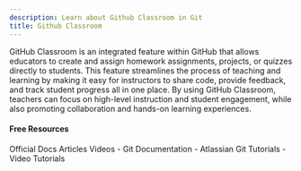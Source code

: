 ```yaml
---
description: Learn about Github Classroom in Git
title: Github Classroom
---
```


GitHub Classroom is an integrated feature within GitHub that allows educators to create and assign homework assignments, projects, or quizzes directly to students. This feature streamlines the process of teaching and learning by making it easy for instructors to share code, provide feedback, and track student progress all in one place. By using GitHub Classroom, teachers can focus on high-level instruction and student engagement, while also promoting collaboration and hands-on learning experiences.

#### Free Resources

<Tabs defaultValue="official">
<TabsList>
<TabsTrigger value="official">Official Docs</TabsTrigger>
<TabsTrigger value="article">Articles</TabsTrigger>
<TabsTrigger value="video">Videos</TabsTrigger>
</TabsList>

<TabsContent value="official">
- <Link href="https://git-scm.com/docs">Git Documentation</Link>
</TabsContent>
<TabsContent value="article">
- <Link href="https://www.atlassian.com/git/tutorials">Atlassian Git Tutorials</Link>
</TabsContent>
<TabsContent value="video">
- <Link href="https://www.youtube.com/results?search_query=git+github-classroom+tutorial">Video Tutorials</Link>
</TabsContent>
</Tabs>

<Outlet path="5-github/basics/github-classroom" />
